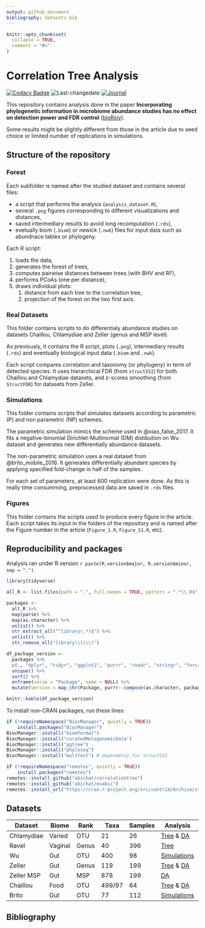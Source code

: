 ```yaml
---
output: github_document
bibliography: datasets.bib
---
```


<!-- README.md is generated from README.Rmd. Please edit that file -->

```r
knitr::opts_chunk$set(
  collapse = TRUE,
  comment = "#>"
)
```
# Correlation Tree Analysis

<!-- badges: start -->
[![Codacy Badge](https://api.codacy.com/project/badge/Grade/ba04cd22d16047bb831608b9a7a6702f)](https://www.codacy.com/app/abichat/correlationtree_analysis?utm_source=github.com&amp;utm_medium=referral&amp;utm_content=abichat/correlationtree_analysis&amp;utm_campaign=Badge_Grade)
![Last-changedate](https://img.shields.io/badge/last%20change-`r gsub('-', '--', Sys.Date())`-yellowgreen.svg)
[![Journal](https://img.shields.io/badge/published-bioRxiv-blue)](https://www.biorxiv.org/content/10.1101/2020.01.31.928309v1)
<!-- badges: end -->

This repository contains analysis done in the paper **Incorporating phylogenetic information in microbiome abundance studies has no effect on detection power and FDR control** ([bioRxiv](https://www.biorxiv.org/content/10.1101/2020.01.31.928309v1)).

Some results might be slightly different from those in the article due to seed choice or limited number of replications in simulations.


## Structure of the repository

### Forest

Each subfolder is named after the studied dataset and contains several files:

- a script that performs the analysis (`analysis_dataset.R`),
- several `.png` figures corresponding to different visualizations and distances,
- saved intermediary results to avoid long recomputation (`.rds`),
- evetually biom (`.biom`) or newick (`.nwk`) files for input data such as abundnace tables or phylogeny.

Each R script:

1. loads the data,
2. generates the forest of trees,
3. computes pairwise distances between trees (with BHV and RF),
4. performs PCoAs (one per distance),
5. draws individual plots:
    1. distance from each tree to the correlation tree,
    2. projection of the forest on the two first axis.

### Real Datasets

This folder contains scripts to do differentialy abundance studies on datasets Chaillou, Chlamydiae and Zeller (genus and MSP level).

As previously, it contains the R script, plots (`.png`), intermediary results (`.rds`) and eventually biological input data (`.biom` and `.nwk`).

Each script compares correlation and taxonomy (or phylogeny) in term of detected species. It uses hierarchical FDR (from `structSSI`) for both Chaillou and Chlamydiae datasets, and z-scores smoothing (from `StructFDR`) for datasets from Zeller.

### Simulations

This folder contains scripts that simulates datasets according to parametric (P) and non parametric (NP) schemes.

The parametric simulation mimics the scheme used in @xiao_false_2017. It fits a negative-binomial Dirichlet-Multinomial (DM) distibution on Wu dataset and generates new differentially abundance datasets.

The non-parametric simulation uses a real dataset from @brito_mobile_2016. It generates differentially abundant species by applying specified fold-change in half of the samples.

For each set of parameters, at least 600 replication were done. As this is really time consumming, preprocessed data are saved in `.rds` files.


### Figures

This folder contains the scripts used to produce every figure in the article. Each script takes its input in the folders of the repository and is named after the Figure number in the article (`Figure_1.R`, `Figure_S1.R`, etc). 

## Reproducibility and packages

Analysis ran under R version `r paste(R.version$major, R.version$minor, sep = ".")`.

```r
library(tidyverse)

all_R <- list.files(path = ".", full.names = TRUE, pattern = ".*\\.R$", recursive = TRUE)

packages <-
  all_R %>%
  map(parse) %>%
  map(as.character) %>%
  unlist() %>%
  str_extract_all("^library(.*)$") %>%
  unlist() %>%
  str_remove_all("library\\(|\\)")

df_package_version <-
  packages %>%
  c(., "dplyr", "tidyr", "ggplot2", "purrr", "readr", "stringr", "forcats", "furrr") %>%
  unique() %>%
  sort() %>%
  enframe(value = "Package", name = NULL) %>%
  mutate(Version = map_chr(Package, purrr::compose(as.character, packageVersion)))

knitr::kable(df_package_version)
```

To install non-CRAN packages, run these lines:
```r
if (!requireNamespace("BiocManager", quietly = TRUE))
    install.packages("BiocManager")
BiocManager::install("biomformat")
BiocManager::install("curatedMetagenomicData")
BiocManager::install("ggtree")
BiocManager::install("phyloseq")
BiocManager::install("multtest") # dependency for structSSI

if (!requireNamespace("remotes", quietly = TRUE))
    install.packages("remotes")
remotes::install_github("abichat/correlationtree")
remotes::install_github("abichat/evabic")
remotes::install_url("https://cran.r-project.org/src/contrib/Archive/structSSI/structSSI_1.1.1.tar.gz") # archived from CRAN
```

## Datasets


| Dataset    | Biome   | Rank  | Taxa   | Samples | Analysis                                                    | Publication            |
|------------|---------|-------|--------|---------|-------------------------------------------------------------|------------------------|
| Chlamydiae | Varied  | OTU   | 21     | 26      | [Tree](forests/chlamydiae) & [DA](real_datasets/chlamydiae) | @caporaso_global_2011  |  
| Ravel      | Vaginal | Genus | 40     | 396     | [Tree](forests/ravel)                                       | @ravel_vaginal_2011    |
| Wu         | Gut     | OTU   | 400    | 98      | [Simulations](simulations/parametric)                       | @wu_linking_2011       |
| Zeller     | Gut     | Genus | 119    | 199     | [Tree](forests/zeller/) & [DA](real_datasets/zeller_genus)  | @zeller_potential_2014 | 
| Zeller MSP | Gut     | MSP   | 878    | 199     | [DA](real_datasets/zeller_msp)                              | @zeller_potential_2014 |
| Chaillou   | Food    | OTU   | 499/97 | 64      | [Tree](forests/chaillou) & [DA](real_datasets/chaillou)     | @chaillou_origin_2015  | 
| Brito      | Gut     | OTU   | 77     | 112     | [Simulations](simulations/non_parametric)                   | @brito_mobile_2016     |


## Bibliography
